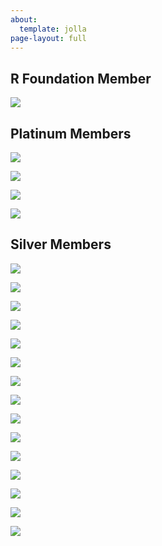```yaml
---
about:
  template: jolla
page-layout: full
---
```

## R Foundation Member

<img src="/images/members/logo_rfoundation-300x184.webp" />

## Platinum Members

<div class="platinum">

  <img class="platinum-img" src="/images/members/Biogen.svg" />


  <img class="platinum-img" src="/images/members/genentech-300x184.webp" />


  <img  class="platinum-img" src="/images/members/logo_msft-300x184.webp" />


  <img  class="platinum-img"src="/images/members/posit-logo-fullcolor-TM-1-300x78.webp" />

</div>

## Silver Members

<div class="silver">
  <img class="silver-img" src="https://www.r-consortium.org/wp-content/uploads/sites/13/2022/01/american-statistical-association.svg" />


  <img class="silver-img" src="https://www.r-consortium.org/wp-content/uploads/sites/13/2016/09/Ascent_Horizontal.svg" />


  <img  class="silver-img" src="https://www.r-consortium.org/wp-content/uploads/sites/13/2016/09/logo_esri-300x184.png" />


  <img  class="silver-img"src="https://www.r-consortium.org/wp-content/uploads/sites/13/2016/09/logo_google-300x184.png" />

  <img class="silver-img" src="https://www.r-consortium.org/wp-content/uploads/sites/13/2020/12/GSK_logo_2022.svg-300x96.png" />


  <img class="silver-img" src="https://www.r-consortium.org/wp-content/uploads/sites/13/2020/10/image001-300x38.png" />


  <img  class="silver-img" src="https://www.r-consortium.org/wp-content/uploads/sites/13/2021/12/lander-analytics.svg" />


  <img  class="silver-img"src="https://www.r-consortium.org/wp-content/uploads/sites/13/2020/01/merck.svg" />

  <img  class="silver-img"src="/images/members/novartis.svg" />

  <img class="silver-img" src="https://www.r-consortium.org/wp-content/uploads/sites/13/2021/12/novo-nordisk.svg" />


  <img class="silver-img" src="https://www.r-consortium.org/wp-content/uploads/sites/13/2016/09/logo_oracle-300x184.png" />


  <img  class="silver-img" src="https://www.r-consortium.org/wp-content/uploads/sites/13/2022/04/Pfizer_Logo_Color_RGB.svg" />


  <img  class="silver-img"src="https://www.r-consortium.org/wp-content/uploads/sites/13/2016/09/procogia-horizontal-light-bg-300x71.png" />

  <img class="silver-img" src="https://www.r-consortium.org/wp-content/uploads/sites/13/2024/03/sanofi.svg" />


  <img class="silver-img" src="https://www.r-consortium.org/wp-content/uploads/sites/13/2021/12/Swiss_Re.svg" />

</div>
